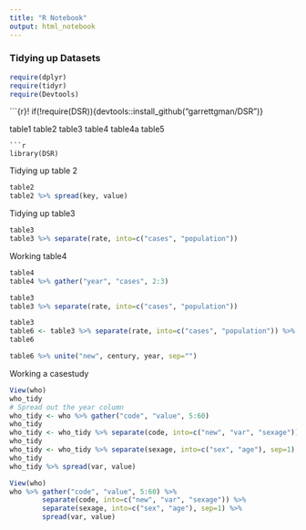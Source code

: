 ```yaml
---
title: "R Notebook"
output: html_notebook
---
```


### Tidying up Datasets

```r
require(dplyr)
require(tidyr)
require(Devtools)
```

```{r}!
if(!require(DSR)){devtools::install_github("garrettgman/DSR")}

table1
table2
table3
table4
table4a
table5
```
```r
library(DSR)
```

Tidying up table 2
```r
table2
table2 %>% spread(key, value)

```

Tidying up table3
```r
table3
table3 %>% separate(rate, into=c("cases", "population"))

```

Working table4
```r
table4
table4 %>% gather("year", "cases", 2:3)
```

```r
table3
table3 %>% separate(rate, into=c("cases", "population"))
```
```r
table3
table6 <- table3 %>% separate(rate, into=c("cases", "population")) %>% separate(year, into=c("century", "year"), sep=2)
table6
```
```r
table6 %>% unite("new", century, year, sep="")
```


Working a casestudy
```r
View(who)
who_tidy
# Spread out the year column
who_tidy <- who %>% gather("code", "value", 5:60)
who_tidy
who_tidy <- who_tidy %>% separate(code, into=c("new", "var", "sexage"))
who_tidy
who_tidy <- who_tidy %>% separate(sexage, into=c("sex", "age"), sep=1)
who_tidy
who_tidy %>% spread(var, value)
```


```r
View(who)
who %>% gather("code", "value", 5:60) %>% 
        separate(code, into=c("new", "var", "sexage")) %>% 
        separate(sexage, into=c("sex", "age"), sep=1) %>% 
        spread(var, value)
```

